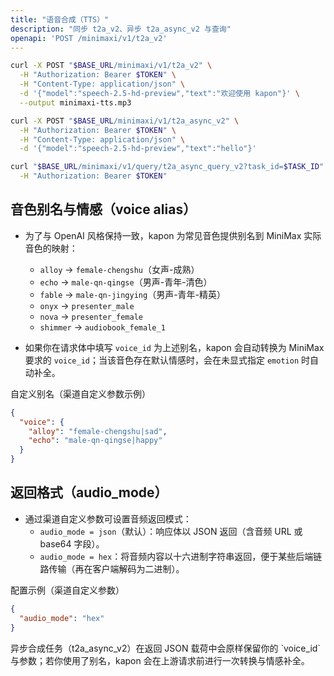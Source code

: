 ```yaml
---
title: "语音合成（TTS）"
description: "同步 t2a_v2、异步 t2a_async_v2 与查询"
openapi: 'POST /minimaxi/v1/t2a_v2'
---
```


 

<Tabs>
<Tab title="同步合成">

```bash
curl -X POST "$BASE_URL/minimaxi/v1/t2a_v2" \
  -H "Authorization: Bearer $TOKEN" \
  -H "Content-Type: application/json" \
  -d '{"model":"speech-2.5-hd-preview","text":"欢迎使用 kapon"}' \
  --output minimaxi-tts.mp3
```

</Tab>

 
<Tab title="异步合成与查询">

```bash
curl -X POST "$BASE_URL/minimaxi/v1/t2a_async_v2" \
  -H "Authorization: Bearer $TOKEN" \
  -H "Content-Type: application/json" \
  -d '{"model":"speech-2.5-hd-preview","text":"hello"}'

curl "$BASE_URL/minimaxi/v1/query/t2a_async_query_v2?task_id=$TASK_ID" \
  -H "Authorization: Bearer $TOKEN"
```

</Tab>
</Tabs>

## 音色别名与情感（voice alias）

- 为了与 OpenAI 风格保持一致，kapon 为常见音色提供别名到 MiniMax 实际音色的映射：
  - `alloy` → `female-chengshu`（女声-成熟）
  - `echo` → `male-qn-qingse`（男声-青年-清色）
  - `fable` → `male-qn-jingying`（男声-青年-精英）
  - `onyx` → `presenter_male`
  - `nova` → `presenter_female`
  - `shimmer` → `audiobook_female_1`

- 如果你在请求体中填写 `voice_id` 为上述别名，kapon 会自动转换为 MiniMax 要求的 `voice_id`；当该音色存在默认情感时，会在未显式指定 `emotion` 时自动补全。

自定义别名（渠道自定义参数示例）

```json
{
  "voice": {
    "alloy": "female-chengshu|sad",
    "echo": "male-qn-qingse|happy"
  }
}
```

## 返回格式（audio_mode）

- 通过渠道自定义参数可设置音频返回模式：
  - `audio_mode = json`（默认）：响应体以 JSON 返回（含音频 URL 或 base64 字段）。
  - `audio_mode = hex`：将音频内容以十六进制字符串返回，便于某些后端链路传输（再在客户端解码为二进制）。

配置示例（渠道自定义参数）

```json
{
  "audio_mode": "hex"
}
```

<Callout type="tip">
  异步合成任务（t2a_async_v2）在返回 JSON 载荷中会原样保留你的 `voice_id` 与参数；若你使用了别名，kapon 会在上游请求前进行一次转换与情感补全。
 </Callout>

